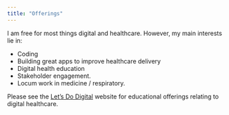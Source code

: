 ```yaml
---
title: "Offerings"
---
```


I am free for most things digital and healthcare. However, my main interests lie in:

* Coding
* Building great apps to improve healthcare delivery
* Digital health education
* Stakeholder engagement.
* Locum work in medicine / respiratory.

Please see the [Let's Do Digital](https://letsdodigital.org) website for educational offerings relating to digital healthcare.

